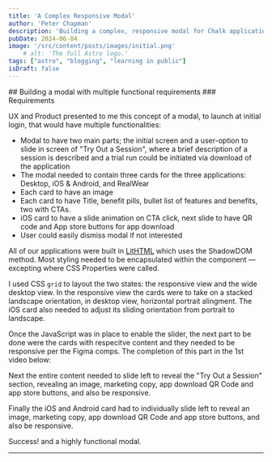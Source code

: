 ```yaml
---
title: 'A Complex Responsive Modal'
author: 'Peter Chapman'
description: 'Building a complex, responsive modal for Chalk application downloads.'
pubDate: 2024-06-04
image: '/src/content/posts/images/initial.png'
    # alt: 'The full Astro logo.'
tags: ["astro", "blogging", "learning in public"]
isDraft: false
---
```



<Picture src={chalkOnboarding} alt="Onboarding Modal, Chalk" format="avif" width="660" />
## Building a modal with multiple functional requirements
### Requirements

UX and Product presented to me this concept of a modal, to launch at initial login, that would have multiple functionalities:
* Modal to have two main parts; the initial screen and a user-option to slide in screen of "Try Out a Session", where a brief description of a session is described and a trial run could be initiated via download of the application
* The modal needed to contain three cards for the three applications: Desktop, iOS &amp; Android, and RealWear
* Each card to have an image 
* Each card to have Title, benefit pills, bullet list of features and benefits, two with CTAs.
* iOS card to have a slide animation on CTA click, next slide to have QR code and App store buttons for app download
* User could easily dismiss modal if not interested

All of our applications were built in <span class="link__color">[LitHTML](https://lit.dev/)</span> which uses the ShadowDOM method. Most styling needed to be encapsulated within the component &mdash; excepting where CSS Properties were called. 

I used CSS `grid` to layout the two states: the responsive view and the wide desktop view. In the responsive view the cards were to take on a stacked landscape orientation, in desktop view, horizontal portrait alingment. The iOS card also needed to adjust its sliding orientation from portrait to landscape.

Once the JavaScript was in place to enable the slider, the next part to be done were the cards with respecitve content and they needed to be responsive per the Figma comps. The completion of this part in the 1st video below:

<div class="video-player" style="width: 100%">
    <Vimeo id="https://vimeo.com/943059317?share=copy"  posterQuality="max" />
</div>


Next the entire content needed to slide left to reveal the "Try Out a Session" section, revealing an image, marketing copy, app download QR Code and app store buttons, and also be responsive. 

<div class="video-player" style="width: 100%">
    <Vimeo id="https://vimeo.com/943059920?share=copy" posterQuality="max" />
</div>

Finally the iOS and Android card had to individually slide left to reveal an image, marketing copy, app download QR Code and app store buttons, and also be responsive.
<div class="video-player" style="width: 100%">
    <Vimeo id="https://vimeo.com/943058024?share=copy" posterQuality="max" />
</div>

Success! and a highly functional modal.  
  
---
